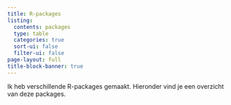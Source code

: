 ```yaml
---
title: R-packages
listing: 
  contents: packages
  type: table
  categories: true
  sort-ui: false
  filter-ui: false
page-layout: full
title-block-banner: true
---
```


Ik heb verschillende R-packages gemaakt. Hieronder vind je een overzicht van deze packages.

